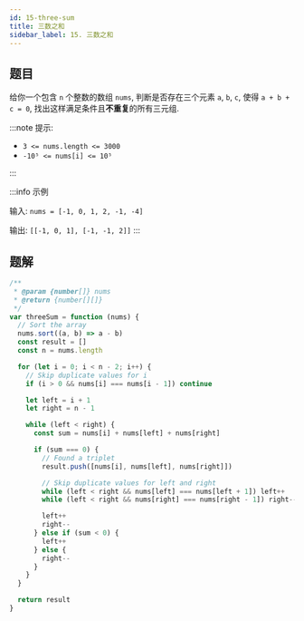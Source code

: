 ```yaml
---
id: 15-three-sum
title: 三数之和
sidebar_label: 15. 三数之和
---
```


## 题目

给你一个包含 `n` 个整数的数组 `nums`, 判断是否存在三个元素 `a`, `b`, `c`, 使得 `a + b + c = 0`, 找出这样满足条件且**不重复**的所有三元组.

:::note 提示:

- `3 <= nums.length <= 3000`
- `-10⁵ <= nums[i] <= 10⁵`

:::

:::info 示例

输入: `nums = [-1, 0, 1, 2, -1, -4]`

输出: `[[-1, 0, 1], [-1, -1, 2]]`
:::

## 题解

```ts
/**
 * @param {number[]} nums
 * @return {number[][]}
 */
var threeSum = function (nums) {
  // Sort the array
  nums.sort((a, b) => a - b)
  const result = []
  const n = nums.length

  for (let i = 0; i < n - 2; i++) {
    // Skip duplicate values for i
    if (i > 0 && nums[i] === nums[i - 1]) continue

    let left = i + 1
    let right = n - 1

    while (left < right) {
      const sum = nums[i] + nums[left] + nums[right]

      if (sum === 0) {
        // Found a triplet
        result.push([nums[i], nums[left], nums[right]])

        // Skip duplicate values for left and right
        while (left < right && nums[left] === nums[left + 1]) left++
        while (left < right && nums[right] === nums[right - 1]) right--

        left++
        right--
      } else if (sum < 0) {
        left++
      } else {
        right--
      }
    }
  }

  return result
}
```
